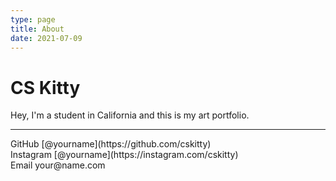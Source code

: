 ```yaml
---
type: page
title: About
date: 2021-07-09
---
```


# CS Kitty

Hey, I'm a student in California and this is my art portfolio.

---

<div>
  GitHub [@yourname](https://github.com/cskitty)
  <br />
  Instagram [@yourname](https://instagram.com/cskitty)
  <br />
  Email your@name.com
</div>
